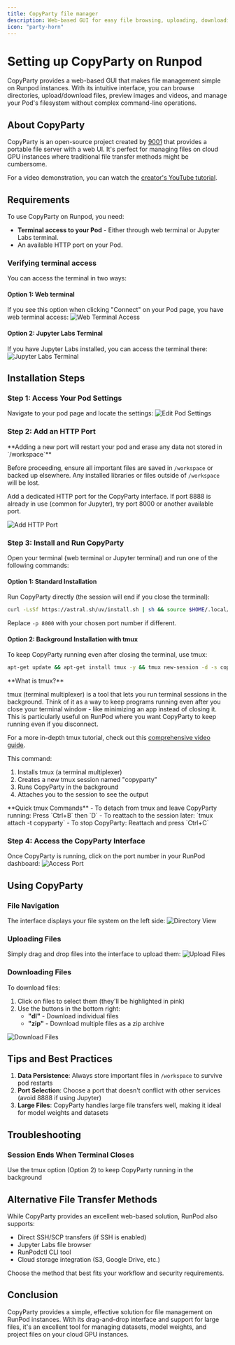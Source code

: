 ```yaml
---
title: CopyParty file manager
description: Web-based GUI for easy file browsing, uploading, downloading, and media viewing on Runpod
icon: "party-horn"
---
```


# Setting up CopyParty on Runpod

CopyParty provides a web-based GUI that makes file management simple on Runpod instances. With its intuitive interface, you can browse directories, upload/download files, preview images and videos, and manage your Pod's filesystem without complex command-line operations.

## About CopyParty

CopyParty is an open-source project created by [9001](https://github.com/9001/copyparty) that provides a portable file server with a web UI. It's perfect for managing files on cloud GPU instances where traditional file transfer methods might be cumbersome.

For a video demonstration, you can watch the [creator's YouTube tutorial](https://youtu.be/15_-hgsX2V0?si=AXArKvI79LEscpNn).

## Requirements

To use CopyParty on Runpod, you need:
- **Terminal access to your Pod** - Either through web terminal or Jupyter Labs terminal.
- An available HTTP port on your Pod.

### Verifying terminal access

You can access the terminal in two ways:

#### Option 1: Web terminal
If you see this option when clicking "Connect" on your Pod page, you have web terminal access:
![Web Terminal Access](webterminal.png)

#### Option 2: Jupyter Labs Terminal
If you have Jupyter Labs installed, you can access the terminal there:
![Jupyter Labs Terminal](labsterminal.png)

## Installation Steps

### Step 1: Access Your Pod Settings

Navigate to your pod page and locate the settings:
![Edit Pod Settings](edit.png)

### Step 2: Add an HTTP Port

<Warning>
**Adding a new port will restart your pod and erase any data not stored in `/workspace`**

Before proceeding, ensure all important files are saved in `/workspace` or backed up elsewhere. Any installed libraries or files outside of `/workspace` will be lost.
</Warning>

Add a dedicated HTTP port for the CopyParty interface. If port 8888 is already in use (common for Jupyter), try port 8000 or another available port.

![Add HTTP Port](addhttp.png)

### Step 3: Install and Run CopyParty

Open your terminal (web terminal or Jupyter terminal) and run one of the following commands:

#### Option 1: Standard Installation
Run CopyParty directly (the session will end if you close the terminal):

```bash
curl -LsSf https://astral.sh/uv/install.sh | sh && source $HOME/.local/bin/env && uv tool run copyparty -p 8000 --allow-csrf
```

Replace `-p 8000` with your chosen port number if different.

#### Option 2: Background Installation with tmux
To keep CopyParty running even after closing the terminal, use tmux:

```bash
apt-get update && apt-get install tmux -y && tmux new-session -d -s copyparty 'curl -LsSf https://astral.sh/uv/install.sh | sh && source $HOME/.local/bin/env && uv tool run copyparty -p 8000 --allow-csrf' && tmux attach -t copyparty
```

<Info>
**What is tmux?**

tmux (terminal multiplexer) is a tool that lets you run terminal sessions in the background. Think of it as a way to keep programs running even after you close your terminal window - like minimizing an app instead of closing it. This is particularly useful on RunPod where you want CopyParty to keep running even if you disconnect.

For a more in-depth tmux tutorial, check out this [comprehensive video guide](https://youtu.be/nTqu6w2wc68?si=OcI3qbh2kGH7_3fh).
</Info>

This command:
1. Installs tmux (a terminal multiplexer)
2. Creates a new tmux session named "copyparty"
3. Runs CopyParty in the background
4. Attaches you to the session to see the output

<Tip>
**Quick tmux Commands**
- To detach from tmux and leave CopyParty running: Press `Ctrl+B` then `D`
- To reattach to the session later: `tmux attach -t copyparty`
- To stop CopyParty: Reattach and press `Ctrl+C`
</Tip>

### Step 4: Access the CopyParty Interface

Once CopyParty is running, click on the port number in your RunPod dashboard:
![Access Port](port.png)

## Using CopyParty

### File Navigation

The interface displays your file system on the left side:
![Directory View](directory.png)

### Uploading Files

Simply drag and drop files into the interface to upload them:
![Upload Files](upload.png)

### Downloading Files

To download files:
1. Click on files to select them (they'll be highlighted in pink)
2. Use the buttons in the bottom right:
   - **"dl"** - Download individual files
   - **"zip"** - Download multiple files as a zip archive

![Download Files](download.png)

## Tips and Best Practices

1. **Data Persistence**: Always store important files in `/workspace` to survive pod restarts
2. **Port Selection**: Choose a port that doesn't conflict with other services (avoid 8888 if using Jupyter)
3. **Large Files**: CopyParty handles large file transfers well, making it ideal for model weights and datasets

## Troubleshooting

### Session Ends When Terminal Closes
Use the tmux option (Option 2) to keep CopyParty running in the background

## Alternative File Transfer Methods

While CopyParty provides an excellent web-based solution, RunPod also supports:
- Direct SSH/SCP transfers (if SSH is enabled)
- Jupyter Labs file browser
- RunPodctl CLI tool
- Cloud storage integration (S3, Google Drive, etc.)

Choose the method that best fits your workflow and security requirements.

## Conclusion

CopyParty provides a simple, effective solution for file management on RunPod instances. With its drag-and-drop interface and support for large files, it's an excellent tool for managing datasets, model weights, and project files on your cloud GPU instances.